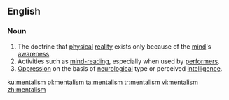 ==English==

===Noun===
{{wikipedia}}
{{en-noun|~}}

# The doctrine that [[physical]] [[reality]] exists only because of the [[mind]]'s [[awareness]].
# Activities such as [[mind-reading]], especially when used by [[performer]]s.
# [[oppression|Oppression]] on the basis of [[neurological]] type or perceived [[intelligence]].

[[ku:mentalism]]
[[pl:mentalism]]
[[ta:mentalism]]
[[tr:mentalism]]
[[vi:mentalism]]
[[zh:mentalism]]